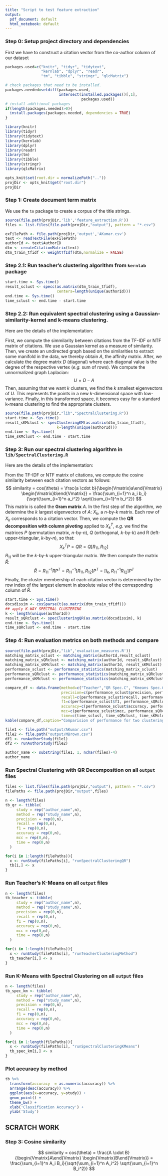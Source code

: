 ```yaml
---
title: "Script to test feature extraction"
output:
  pdf_document: default
  html_notebook: default
---
```


### Step 0: Setup project directory and dependencies
First we have to construct a citation vector from the co-author column of our dataset
```r
packages.used=c("knitr", "tidyr", "tidytext",
                "kernlab", "dplyr", "readr",
                "tm", "tibble", "stringr", "qlcMatrix")

# check packages that need to be installed.
packages.needed=setdiff(packages.used, 
                        intersect(installed.packages()[,1], 
                                  packages.used))
# install additional packages
if(length(packages.needed)>0){
  install.packages(packages.needed, dependencies = TRUE)
}

library(knitr)
library(tidyr)
library(tidytext)
library(kernlab)
library(dplyr)
library(readr)
library(tm)
library(tibble)
library(stringr)
library(qlcMatrix)

opts_knit$set(root.dir = normalizePath(".."))
projDir <- opts_knit$get("root.dir")
projDir
```

### Step 1: Create document term matrix
We use the `tm` package to create a corpus of the title strings.
```r
source(file.path(projDir,'lib','feature_extraction.R'))
files <- list.files(file.path(projDir,"output"), pattern = "*.csv")

exFilePath <- file.path(projDir,'output','AKumar.csv')
text <- readTextFile(exFilePath)
authorId <- text$AuthorID
dtm <- createCitationMatrix(text)
dtm_train_tfidf <- weightTfIdf(dtm,normalize = FALSE)
```

### Step 2.1: Run teacher's clustering algorithm from `kernlab` package
```r
start.time <- Sys.time()
result_sclust <- specc(as.matrix(dtm_train_tfidf), 
                       centers=length(unique(authorId)))
end.time <- Sys.time()
time_sclust <- end.time - start.time


```

### Step 2.2: Run equivalent spectral clustering using a Gaussian-similarity-kernel and k-means clustering.
Here are the details of the implementation:

First, we compute the simmilarity between citations from the TF-IDF or NTF matrix of citations. We use a Gaussian kernel as a measure of similarity. Then, we create an undirected graph based on the similarities to extract some manifold in the data, we thereby obtain $A$, the affinity matrix. After, we calculate the degree matrix $D$ (diagonal) where each diagonal value is the degree of the respective vertex (*e.g.* sum of rows).
We compute the unnormalized graph Laplacian: $$U=D-A$$
Then, assuming that we want $k$ clusters, we find the $k$ smallest eigenvectors of $U$. This represents the points in a new $k$-dimensional space with low-variance.
Finally, in this transformed space, it becomes easy for a standard k-means clustering to find the appropriate clusters.

```r
source(file.path(projDir,"lib","SpectralClustering.R"))
start.time <- Sys.time()
result_sKMclust <- specClusteringKM(as.matrix(dtm_train_tfidf), 
                       k=length(unique(authorId)))
end.time <- Sys.time()
time_sKMclust <- end.time - start.time
```

### Step 3: Run our spectral clustering algorithm in `lib/SpectralClustering.R`
Here are the details of the implementation:

From the TF-IDF or NTF matrix of citations, we compute the cosine similarity between each citation vectors as follows:
$$
similarity = cos(\theta) = \frac{a \cdot b}{\begin{Vmatrix}a\end{Vmatrix} \begin{Vmatrix}b\end{Vmatrix}} = \frac{\sum_{i=1}^n a_i b_i}{\sqrt{\sum_{i=1}^n a_i^2} \sqrt{\sum_{i=1}^n b_i^2}}
$$
This matrix is called the **Gram matrix** $A$. In the first step of the algorithm, we determine the $k$ largest eigenvectors of $A$: $X_k$, a $n$-by-$k$ matrix. Each row of $X_k$ corresponds to a citation vector.
Then, we compute the **QR decomposition with column pivoting** applied to ${X_k}^T$, *e.g.* we find the matrices $P$ (permutation matrix, $n$-by-$n$), $Q$ (orthogonal, $k$-by-$k$) and R (left-upper-triangular, $k$-by-$n$), so that:
$${X_k}^T P = QR = Q[R_{11}, R_{12}]$$
$R_{11}$ will be the $k$-by-$k$ upper-triangular matrix. We then compute the matrix $\hat{R}$:
$$\hat{R}=R_{11}^{-1}RP^T=R_{11}^{-1}[R_{11},R_{12}]P^T = [I_k,R_{11}^{-1}R_{12}]P^T$$
Finally, the cluster membership of each citation vector is determined by the row index of the largest element in absolute value of the corresponding column of $\hat{R}$.
```r
start.time <- Sys.time()
docsdissim <- cosSparse(t(as.matrix(dtm_train_tfidf)))
## apply K-WAY SPECTRAL CLUSTERING
k <- length(unique(authorId))
result_sQRclust <- specClusteringQR(as.matrix(docsdissim), k)
end.time <- Sys.time()
time_sQRclust <- end.time - start.time
```

### Step 4: Run evaluation metrics on both methods and compare
```r
source(file.path(projDir,"lib",'evaluation_measures.R'))
matching_matrix_sclust <- matching_matrix(authorId,result_sclust)
matching_matrix_sQRclust <- matching_matrix(authorId, result_sQRclust)
matching_matrix_sKMclust <- matching_matrix(authorId, result_sKMclust)
performance_sclust <- performance_statistics(matching_matrix_sclust)
performance_sQRclust <- performance_statistics(matching_matrix_sQRclust)
performance_sKMclust <- performance_statistics(matching_matrix_sKMclust)
```

```r
compare_df <- data.frame(method=c("Teacher","QR Spec.C", "Kmeans Spec.C"),
                         precision=c(performance_sclust$precision, performance_sQRclust$precision, performance_sKMclust$precision),
                         recall=c(performance_sclust$recall, performance_sQRclust$recall, performance_sKMclust$recall),
                         f1=c(performance_sclust$f1, performance_sQRclust$f1, performance_sKMclust$f1),
                         accuracy=c(performance_sclust$accuracy, performance_sQRclust$accuracy, performance_sKMclust$accuracy),
                         mcc=c(performance_sclust$mcc, performance_sQRclust$mcc, performance_sKMclust$mcc),
                         time=c(time_sclust, time_sQRclust, time_sKMclust))
kable(compare_df,caption="Comparision of performance for two clustering methods",digits = 2)
```


```r
file1 <- file.path("output/AKumar.csv")
file2 <- file.path("output/MBrown.csv")
df1 <- runAuthorStudy(file1)
df2 <- runAuthorStudy(file2)

```
```r
author_name <- substring(file1, 1, nchar(files)-4)
author_name
```

### Run Spectral Clustering with QR Decomposition on all **`output`** files
```r
files <- list.files(file.path(projDir,"output"), pattern = "*.csv")
filePaths <- file.path(projDir,"output",files)
```
```r
n <- length(files)
tb_qr <- tibble(
     study = rep("author_name",n),
     method = rep("study_name",n),
     precision = rep(0,n),
     recall = rep(0,n),
     f1 = rep(0,n),
     accuracy = rep(0,n),
     mcc = rep(0,n),
     time = rep(0,n)
  )

for(i in 1:length(filePaths)){
  x <- runStudy(filePaths[i], "runSpectralClusteringQR")
  tb[i,] <- x
}
```

### Run Teacher's K-Means on all **`output`** files
```r
n <- length(files)
tb_teacher <- tibble(
     study = rep("author_name",n),
     method = rep("study_name",n),
     precision = rep(0,n),
     recall = rep(0,n),
     f1 = rep(0,n),
     accuracy = rep(0,n),
     mcc = rep(0,n),
     time = rep(0,n)
  )

for(i in 1:length(filePaths)){
  x <- runStudy(filePaths[i], "runTeacherClusteringMethod")
  tb_teacher[i,] <- x
}
```

### Run K-Means with Spectral Clustering on all **`output`** files
```r
n <- length(files)
tb_spec_km <- tibble(
     study = rep("author_name",n),
     method = rep("study_name",n),
     precision = rep(0,n),
     recall = rep(0,n),
     f1 = rep(0,n),
     accuracy = rep(0,n),
     mcc = rep(0,n),
     time = rep(0,n)
  )

for(i in 1:length(filePaths)){
  x <- runStudy(filePaths[i], "runSpectralClusteringKMeans")
  tb_spec_km[i,] <- x
}
```


### Plot accuracy by method
```r

tb %>% 
  transform(accuracy  = as.numeric(accuracy)) %>%
  arrange(desc(accuracy)) %>%
  ggplot(aes(x=accuracy, y=study)) + 
  geom_point() + 
  theme_bw() + 
  xlab('Classification Accuracy') +
  ylab('Study')

```


SCRATCH WORK
-----------------------------------------------------------------------------------------------------------------------
### Step 3: Cosine similarity
$$
similarity = cos(\theta) = \frac{A \cdot B}{\begin{Vmatrix}A\end{Vmatrix} \begin{Vmatrix}B\end{Vmatrix}} = \frac{\sum_{i=1}^n A_i B_i}{\sqrt{\sum_{i=1}^n A_i^2} \sqrt{\sum_{i=1}^n B_i^2}}
$$